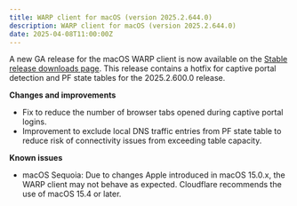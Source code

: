 ```yaml
---
title: WARP client for macOS (version 2025.2.644.0)
description: WARP client for macOS (version 2025.2.644.0)
date: 2025-04-08T11:00:00Z
---
```


A new GA release for the macOS WARP client is now available on the [Stable release downloads page](/cloudflare-one/connections/connect-devices/warp/download-warp/).   This release contains a hotfix for captive portal detection and PF state tables for the 2025.2.600.0 release.

**Changes and improvements**

- Fix to reduce the number of browser tabs opened during captive portal logins.
- Improvement to exclude local DNS traffic entries from PF state table to
reduce risk of connectivity issues from exceeding table capacity.

**Known issues**

- macOS Sequoia: Due to changes Apple introduced in macOS 15.0.x, the WARP
client may not behave as expected. Cloudflare recommends the use of macOS 15.4
or later.